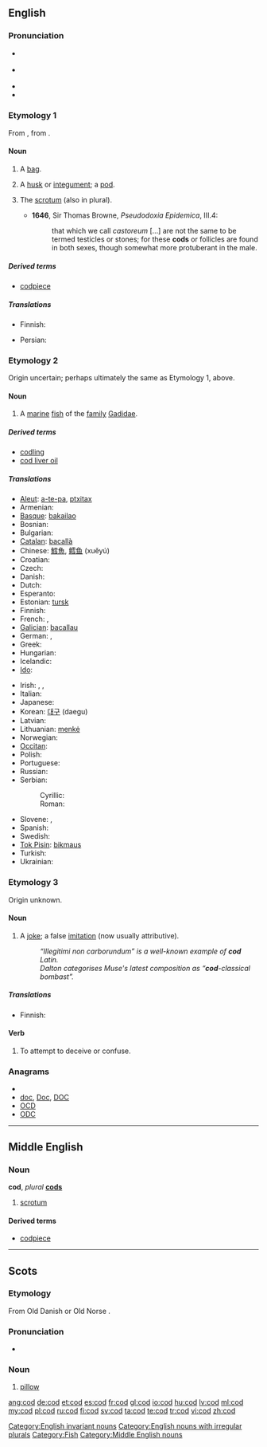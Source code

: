 {{also|COD}}
==English==
{{wikipedia}}

===Pronunciation===
* {{a|UK}} {{IPA|/kɒd/}}
* {{a|US}} {{IPA|/kɑd/}}
* {{audio|en-us-cod.ogg|Audio (US)}}
* {{rhymes|ɒd}}

===Etymology 1===
From {{etyl|ang}} {{term|codd}}, from {{proto|Germanic|kuddoz}}.

====Noun====
{{en-noun}}

# {{obsolete}} A [[bag]].
# {{obsolete}} A [[husk]] or [[integument]]; a [[pod]].
# {{context|now|_|rare}} The [[scrotum]] (also in plural).
#* '''1646''', Sir Thomas Browne, ''Pseudodoxia Epidemica'', III.4:
#*: that which we call ''castoreum'' [...] are not the same to be termed testicles or stones; for these '''cods''' or follicles are found in both sexes, though somewhat more protuberant in the male.

=====Derived terms=====
* [[codpiece]]

=====Translations=====
{{trans-top|husk or pod}}
* Finnish: {{t+|fi|kuori}}
{{trans-mid}}
* Persian: {{t|fa|کیسه|tr=kise|sc=fa-Arab}}
{{trans-bottom}}

===Etymology 2===
Origin uncertain; perhaps ultimately the same as Etymology 1, above.

====Noun====
{{en-noun|cod|pl2=cods}}

# A [[marine]] [[fish]] of the [[family]] [[Gadidae]].

=====Derived terms=====
* [[codling]]
* [[cod liver oil]]

=====Translations=====
{{trans-top|marine fish of the family Gadidae}}
* [[Aleut]]: [[a-te-pa]], [[ptxitax]]
* Armenian: {{t-|hy|ձողաձուկ|tr=joġajuk}}
* [[Basque]]: [[bakailao]]
* Bosnian: {{t-|bs|bakalar|m}}
* Bulgarian: {{t+|bg|треска|f}}
* [[Catalan]]: [[bacallà]] {{m}}
* Chinese: [[鱈魚]], [[鳕]][[鱼]] (xuěyú)
* Croatian: {{t-|hr|bakalar|m}}
* Czech: {{t-|cs|treska|f}}
* Danish: {{t-|da|torsk|m}}
* Dutch: {{t+|nl|kabeljauw|m}}
* Esperanto: {{t-|eo|moruo|xs=Esperanto}}
* Estonian: [[tursk]]
* Finnish: {{t+|fi|turska|m}}
* French: {{t+|fr|morue|f}}, {{t+|fr|cabillaud|m}}
* [[Galician]]: [[bacallau]] {{m}}
* German: {{t+|de|Kabeljau|m}}, {{t+|de|Dorsch|m}}
* Greek: {{t+|el|μπακαλιάρος|m|tr=bakaliáros}}
* Hungarian: {{t+|hu|tőkehal}}
* Icelandic: {{t+|is|þorskur|m}}
* [[Ido]]: {{t+|io|moruo|xs=Ido}}
{{trans-mid}}
* Irish: {{t+|ga|trosc|m|xs=Irish}}, {{t|ga|bod donn|m|xs=Irish}}, {{t|ga|bod rua|m|xs=Irish}}
* Italian: {{t+|it|merluzzo|m}}
* Japanese: {{t+|ja|鱈|tr=[[たら]], tara}}
* Korean: [[대구]] (daegu)
* Latvian: {{t|lv|menca|f}}
* Lithuanian: [[menkė]] {{f}}
* Norwegian: {{t-|no|torsk|m}}
* [[Occitan]]: {{t|oc|merluça|xs=Occitan}}
* Polish: {{t+|pl|dorsz|m}}
* Portuguese: {{t+|pt|bacalhau|m}}
* Russian: {{t+|ru|треска|f|tr=treská}}
* Serbian:
*: Cyrillic: {{t+|sr|бакалар|m|sc=Cyrl}}
*: Roman: {{t-|sr|bakalar|m}}
* Slovene: {{t+|sl|trska|f|alt=tŕska}}, {{t+|sl|polenovka|f}}
* Spanish: {{t+|es|bacalao|m}}
* Swedish: {{t+|sv|torsk|c}}
* [[Tok Pisin]]: [[bikmaus]]
* Turkish: {{t|tr|morina}}
* Ukrainian: {{t-|uk|тріска|f|xs=Ukrainian}}
{{trans-bottom}}

===Etymology 3===
Origin unknown.

====Noun====
{{en-noun}}

# A [[joke]]; a false [[imitation]] (now usually attributive).
#: ''“Illegitimi non carborundum” is a well-known example of '''cod''' Latin.''
#: ''Dalton categorises Muse's latest composition as “'''cod'''-classical bombast”.''

=====Translations=====
{{trans-top|false, mock}}
* Finnish: {{t+|fi|teko|alt=teko-}}
{{trans-mid}}
{{trans-bottom}}

====Verb====
{{en-verb|cods|codding|codded}}

# {{context|slang|transitive|dialectal}} To attempt to deceive or confuse.

===Anagrams===
* {{alphagram|[[CDO#English|CDO]]}}
* [[doc#English|doc]], [[Doc#English|Doc]], [[DOC#English|DOC]]
* [[OCD#English|OCD]]
* [[ODC#English|ODC]]

[[Category:English invariant nouns]]
[[Category:English nouns with irregular plurals]]
[[Category:Fish]]

----

==Middle English==

===Noun===
'''cod''', ''plural'' '''[[cods]]'''

# [[scrotum]]

====Derived terms====
* [[codpiece]]

[[Category:Middle English nouns]]

----

==Scots==

===Etymology===
From Old Danish {{term|kodde}} or Old Norse {{term|koddi}}.

===Pronunciation===
* {{IPA|/kɒd/|lang=sco}}

===Noun===
{{sco-noun}}

# [[pillow]]

[[ang:cod]]
[[de:cod]]
[[et:cod]]
[[es:cod]]
[[fr:cod]]
[[gl:cod]]
[[io:cod]]
[[hu:cod]]
[[lv:cod]]
[[ml:cod]]
[[my:cod]]
[[pl:cod]]
[[ru:cod]]
[[fi:cod]]
[[sv:cod]]
[[ta:cod]]
[[te:cod]]
[[tr:cod]]
[[vi:cod]]
[[zh:cod]]